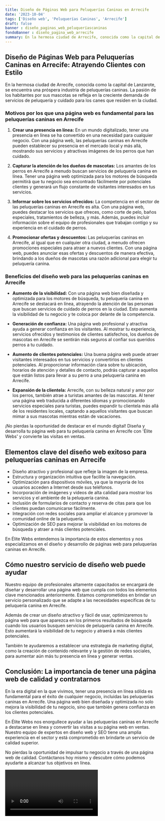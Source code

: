 ```yaml
---
title: Diseño de Páginas Web para Peluquerías Caninas en Arrecife
date: '2023-10-04'
tags: ['Diseño web', 'Peluquerías Caninas', 'Arrecife']
draft: false
banner : diseño_paginas_web_peluqueríascaninas
fondoBanner : diseño_pagina_web_arrecife
summary: En la hermosa ciudad de Arrecife, conocida como la capital de Lanzarote, se encuentra una próspera industria de peluquerías caninas. La pasión de los habitantes por sus mascotas se refleja en la creciente demanda de servicios de peluquería y cuidado para los canes que residen en la ciudad.
---
```


## **Diseño de Páginas Web para Peluquerías Caninas en Arrecife: Atrayendo Clientes con Estilo**

En la hermosa ciudad de Arrecife, conocida como la capital de Lanzarote, se encuentra una próspera industria de peluquerías caninas. La pasión de los habitantes por sus mascotas se refleja en la creciente demanda de servicios de peluquería y cuidado para los canes que residen en la ciudad.

### **Motivos por los que una página web es fundamental para las peluquerías caninas en Arrecife**

1. **Crear una presencia en línea:** En un mundo digitalizado, tener una presencia en línea se ha convertido en una necesidad para cualquier negocio. Con una página web, las peluquerías caninas en Arrecife pueden establecer su presencia en el mercado local y más allá, mostrando sus servicios y atractivas imágenes de los perros que han cuidado.

2. **Capturar la atención de los dueños de mascotas:** Los amantes de los perros en Arrecife a menudo buscan servicios de peluquería canina en línea. Tener una página web optimizada para los motores de búsqueda permitirá que tu negocio sea encontrado fácilmente por potenciales clientes y generará un flujo constante de visitantes interesados en tus servicios.

3. **Informar sobre los servicios ofrecidos:** La competencia en el sector de las peluquerías caninas en Arrecife es alta. Con una página web, puedes destacar los servicios que ofreces, como corte de pelo, baños especiales, tratamientos de belleza, y más. Además, puedes incluir información sobre el equipo de profesionales que trabajan contigo y su experiencia en el cuidado de perros.

4. **Promocionar ofertas y descuentos:** Las peluquerías caninas en Arrecife, al igual que en cualquier otra ciudad, a menudo ofrecen promociones especiales para atraer a nuevos clientes. Con una página web, puedes anunciar esas ofertas y descuentos de manera efectiva, brindando a los dueños de mascotas una razón adicional para elegir tu peluquería canina.

### **Beneficios del diseño web para las peluquerías caninas en Arrecife**

- **Aumento de la visibilidad:** Con una página web bien diseñada y optimizada para los motores de búsqueda, tu peluquería canina en Arrecife se destacará en línea, atrayendo la atención de las personas que buscan servicios de cuidado de perros en la ciudad. Esto aumenta la visibilidad de tu negocio y te coloca por delante de la competencia.

- **Generación de confianza:** Una página web profesional y atractiva ayuda a generar confianza en los visitantes. Al mostrar tu experiencia, servicios ofrecidos y testimonios de clientes satisfechos, los dueños de mascotas en Arrecife se sentirán más seguros al confiar sus queridos perros a tu cuidado.

- **Aumento de clientes potenciales:** Una buena página web puede atraer visitantes interesados en tus servicios y convertirlos en clientes potenciales. Al proporcionar información clara sobre tu ubicación, horarios de atención y detalles de contacto, podrás capturar a aquellos que están listos para llevar a su perro a una peluquería canina en Arrecife.

- **Expansión de la clientela:** Arrecife, con su belleza natural y amor por los perros, también atrae a turistas amantes de las mascotas. Al tener una página web traducida a diferentes idiomas y promocionando servicios especiales para turistas, puedes expandir tu clientela más allá de los residentes locales, captando a aquellos visitantes que buscan mimar a sus mascotas mientras están de vacaciones.

¡No pierdas la oportunidad de destacar en el mundo digital! Diseña y desarrolla tu página web para tu peluquería canina en Arrecife con 'Élite Webs' y convierte las visitas en ventas.

<GifSeo />

<Cta />

## Elementos clave del diseño web exitoso para peluquerías caninas en Arrecife

- Diseño atractivo y profesional que refleje la imagen de la empresa.
- Estructura y organización intuitiva que facilite la navegación.
- Optimización para dispositivos móviles, ya que la mayoría de los usuarios acceden a Internet desde sus teléfonos.
- Incorporación de imágenes y videos de alta calidad para mostrar los servicios y el ambiente de la peluquería canina.
- Inclusión de formularios de contacto y reserva de citas para que los clientes puedan comunicarse fácilmente.
- Integración con redes sociales para ampliar el alcance y promover la comunidad online de la peluquería.
- Optimización de SEO para mejorar la visibilidad en los motores de búsqueda y atraer a más clientes potenciales.

En Élite Webs entendemos la importancia de estos elementos y nos especializamos en el diseño y desarrollo de páginas web para peluquerías caninas en Arrecife.

## Cómo nuestro servicio de diseño web puede ayudar

Nuestro equipo de profesionales altamente capacitados se encargará de diseñar y desarrollar una página web que cumpla con todos los elementos clave mencionados anteriormente. Estamos comprometidos en brindar un servicio personalizado que se adapte a las necesidades específicas de tu peluquería canina en Arrecife.

Además de crear un diseño atractivo y fácil de usar, optimizaremos tu página web para que aparezca en los primeros resultados de búsqueda cuando los usuarios busquen servicios de peluquería canina en Arrecife. Esto aumentará la visibilidad de tu negocio y atraerá a más clientes potenciales.

También te ayudaremos a establecer una estrategia de marketing digital, como la creación de contenido relevante y la gestión de redes sociales, para aumentar aún más tu presencia en línea y generar ventas.

## Conclusión: La importancia de tener una página web de calidad y contratarnos

En la era digital en la que vivimos, tener una presencia en línea sólida es fundamental para el éxito de cualquier negocio, incluidas las peluquerías caninas en Arrecife. Una página web bien diseñada y optimizada no solo mejora la visibilidad de tu negocio, sino que también genera confianza en los clientes potenciales.

En Élite Webs nos enorgullece ayudar a las peluquerías caninas en Arrecife a destacarse en línea y convertir las visitas a su página web en ventas. Nuestro equipo de expertos en diseño web y SEO tiene una amplia experiencia en el sector y está comprometido en brindarte un servicio de calidad superior.

No pierdas la oportunidad de impulsar tu negocio a través de una página web de calidad. Contáctanos hoy mismo y descubre cómo podemos ayudarte a alcanzar tus objetivos en línea.

<Video />

<CtaBot job='Peluquerías Caninas' city='Arrecife'/>

<Gmaps query='Arrecife+españa+maps' />